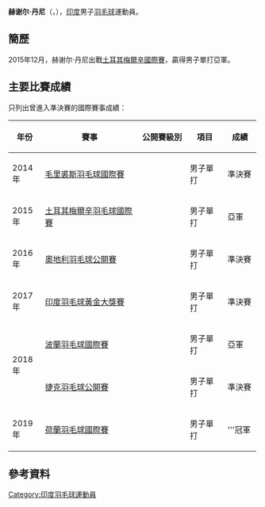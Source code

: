 {{noteTA|G1=Badminton}}
{{Infobox 羽球選手
| playername              = 赫谢尔·丹尼<br/>{{lang|en|Harsheel Dani}}
| image                   = 
| size                    = 
| caption                 = 
| birth_name              = 
| date_of_birth           = {{birth_date_and_age|1996|8|12}}
| place_of_birth          = 
| residence               =
| height                  = 
| weight                  = 
| handedness              = 
| country                 = {{IND}}
| years_intldebut         =
| years_started           = 
| coach                   = 
| event                   = 男子單打
| highest_ranking         = 第75位（男單）
| date_of_highest_ranking = 2016年9月29日<ref name="highest-ranking">{{en}}[http://bwfcontent.tournamentsoftware.com/ranking/player.aspx?id=11968&player=349892 BWF World Ranking - Ranking of Harsheel DANI (85472)]</ref>
| current_ranking         = 第75位（男單）
| date_of_current_ranking = 2016年9月29日<ref>{{en}}[http://bwfcontent.tournamentsoftware.com/ranking/category.aspx?id=11968&category=472 BWF World Ranking - BWF世界排名榜 (9/29/2016) - Men's singles]</ref>
| played                  = 56勝–35負（男單）<br/>5勝–0負（男雙）
| titles                  = 
| bwf_profile             = C2A458BF-1A94-4DA1-94B9-62EF201B755D
| bwf_id                  = 85472
| updated                 = 2016年10月5日
}}
{{MedalTableTop}}
{{MedalSport | 男子[[羽毛球|羽毛球]]}}
{{MedalCountry | {{IND}}}}
{{MedalBottom}}
'''赫谢尔·丹尼'''（{{lang-en|'''Harsheel Dani'''}}，{{bd|1996年|8月12日|}}），[[印度|印度]]男子[[羽毛球|羽毛球]]運動員。

==簡歷==
2015年12月，赫谢尔·丹尼出戰[[2015年土耳其梅爾辛羽毛球國際賽|土耳其梅爾辛國際賽]]，贏得男子單打亞軍。

==主要比賽成績==
只列出曾進入準決賽的國際賽事成績：
{| class=wikitable style="text-align:center; font-size:small;" 
!width="50"|年份
!width="180"|賽事
!width="80"|公開賽級別
!width="60"|項目
!width="50"|成績
|-
!rowspan="1"|2014年
|[[2014年毛里裘斯羽毛球國際賽|毛里裘斯羽毛球國際賽]]
|{{BWFIS}}
|男子單打
|bgcolor="#b8860b"|準決賽
|-
!rowspan="1"|2015年
|[[2015年土耳其梅爾辛羽毛球國際賽|土耳其梅爾辛羽毛球國際賽]]
|{{BWFIC}}
|男子單打
|bgcolor="silver"|亞軍
|-
!rowspan="1"|2016年
|[[2016年奧地利羽毛球公開賽|奧地利羽毛球公開賽]]
|{{BWFIC}}
|男子單打
|bgcolor="#b8860b"|準決賽
|-
!rowspan="1"|2017年
|[[2017年印度羽毛球黃金大獎賽|印度羽毛球黃金大獎賽]]
|{{BWFGPG}}
|男子單打
|bgcolor="#b8860b"|準決賽
|-
!rowspan="2"|2018年
|[[2018年波蘭羽毛球國際賽|波蘭羽毛球國際賽]]
|{{BWFIS}}
|男子單打
|bgcolor="silver"|亞軍
|-
|[[2018年捷克羽毛球公開賽|捷克羽毛球公開賽]]
|{{BWFIC}}
|男子單打
|bgcolor="#b8860b"|準決賽
|-
!rowspan="1"|2019年
|[[2019年荷蘭羽毛球國際賽|荷蘭羽毛球國際賽]]
|{{BWFIS}}
|男子單打
|bgcolor="gold"|'''冠軍
|}
{{BWF賽事級別索引}}

==參考資料==
{{Reflist}}

{{DEFAULTSORT:Dani, Harsheel}}
[[Category:印度羽毛球運動員|Category:印度羽毛球運動員]]